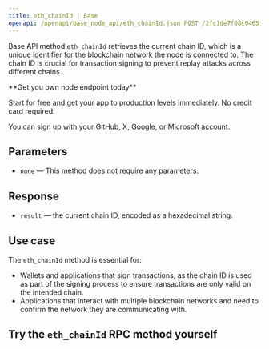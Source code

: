 ---
title: eth_chainId | Base
openapi: /openapi/base_node_api/eth_chainId.json POST /2fc1de7f08c0465f6a28e3c355e0cb14
---

Base API method `eth_chainId` retrieves the current chain ID, which is a unique identifier for the blockchain network the node is connected to. The chain ID is crucial for transaction signing to prevent replay attacks across different chains.

<Check>
**Get you own node endpoint today**

[Start for free](https://console.chainstack.com/) and get your app to production levels immediately. No credit card required.

You can sign up with your GitHub, X, Google, or Microsoft account.
</Check>


## Parameters

* `none` — This method does not require any parameters.

## Response

* `result` — the current chain ID, encoded as a hexadecimal string.

## Use case

The `eth_chainId` method is essential for:

* Wallets and applications that sign transactions, as the chain ID is used as part of the signing process to ensure transactions are only valid on the intended chain.
* Applications that interact with multiple blockchain networks and need to confirm the network they are communicating with.

## Try the `eth_chainId` RPC method yourself